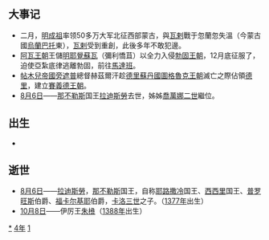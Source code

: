 {{yearTOC|1414|明'''[[永乐_(明成祖)|永乐]]十二年'''；越南'''[[重光_(陳季擴)|重光]]六年'''；日本'''[[應永|應永]]二十一年'''}}
== 大事记 ==
*二月，[[明成祖|明成祖]]率领50多万大军北征西部蒙古，與[[瓦剌|瓦剌]]戰于忽蘭忽失溫（今蒙古國[[烏蘭巴托|烏蘭巴托]]東），[[瓦剌|瓦剌]]受到重創，此後多年不敢犯邊。
*[[阿瓦王朝|阿瓦王朝]]王儲[[明耶覺蘇瓦|明耶覺蘇瓦]]（彌利憍苴）以全力入侵[[勃固王朝|勃固王朝]]，12月底征服了{{link-en|伊洛瓦底三角洲|Irrawaddy Delta}}，迫使亞紮底律逃離勃固，前往[[馬達班|馬達班]]。
*[[帖木兒帝國|帖木兒帝國]][[旁遮普|旁遮普]]總督赫茲爾汗趁[[德里蘇丹國|德里蘇丹國]][[圖格魯克王朝|圖格魯克王朝]]滅亡之際佔領[[德里|德里]]，建立[[賽義德王朝_(印度)|賽義德王朝]]。
*[[8月6日|8月6日]]——[[那不勒斯王國|那不勒斯]]国王[[拉迪斯勞|拉迪斯勞]]去世，姊姊[[喬萬娜二世|喬萬娜二世]]繼位。

== 出生 ==
*

== 逝世 ==
{{Wikisource year mention}}
*[[8月6日|8月6日]]——[[拉迪斯勞|拉迪斯勞]]，[[那不勒斯王國|那不勒斯]]国王，自称[[耶路撒冷王國|耶路撒冷]]国王、[[西西里王国|西西里]]国王、[[普罗旺斯|普罗旺斯]]伯爵、[[福卡尔基耶|福卡尔基耶]]伯爵，[[卡洛三世_(那不勒斯)|卡洛三世]]之子。（[[1377年|1377年]]出生）
*[[10月8日|10月8日]]——伊厉王[[朱㰘|朱㰘]]（[[1388年|1388年]]出生）

[[Category:1414年|*]]
[[Category:1410年代|4年]]
[[Category:15世纪各年|1]]